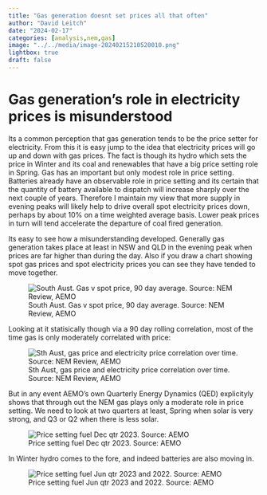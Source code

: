 ```yaml
---
title: "Gas generation doesnt set prices all that often"
author: "David Leitch"
date: "2024-02-17"
categories: [analysis,nem,gas]
image: "../../media/image-20240215210520010.png"
lightbox: true
draft: false
---
```




# Gas generation's role in electricity prices is misunderstood

Its a common perception that gas generation tends to be the price setter for electricity. From this it is easy jump to the idea that electricity prices will go up and down with gas prices. The fact is though its hydro which sets the price in Winter and its coal and renewables that have a big price setting role in Spring. Gas has an important but only modest role in price setting. Batteries already have an observable role in price setting and its certain that the quantity of battery available to dispatch will increase sharply over the next couple of years. Therefore I maintain my view that more supply in evening peaks will likely help to drive overall spot electricity prices down, perhaps by about 10% on a time weighted average basis. Lower peak prices in turn will tend accelerate the departure of coal fired generation.

Its easy to see how a misunderstanding developed. Generally gas generation takes place at least in NSW and QLD in the evening peak when prices are far higher than during the day. Also if you draw a chart showing spot gas prices and spot electricity prices you can see they have tended to move together.

![South Aust. Gas v spot price, 90 day average. Source: NEM Review, AEMO](../../media/image-20240217113437415.png)

Looking at it statisically though via a 90 day rolling correlation, most of the time gas is only moderately correlated with price:

![Sth Aust, gas price and electricity price correlation over time. Source: NEM Review, AEMO](../../media/image-20240217113817432.png)

But in any event AEMO's own Quarterly Energy Dynamics (QED) explicityly shows that through out the NEM gas plays only a moderate role in price setting. We need to look at two quarters at least, Spring when solar is very strong, and Q3 or Q2 when there is less solar. 

![Price setting fuel Dec qtr 2023. Source: AEMO](../../media/image-20240217114331614.png)

In Winter hydro comes to the fore, and indeed batteries are also moving in.

![Price setting fuel Jun qtr 2023 and 2022. Source: AEMO](../../media/image-20240217115036679.png)





